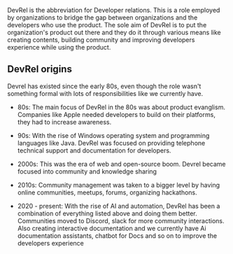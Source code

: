 DevRel is the abbreviation for Developer relations. This is a role employed by organizations to
bridge the gap between organizations and the developers who use the product. The sole aim of DevRel is to put the organization's product out there and they do it through various means like creating contents, building community and improving developers experience while using the product.

## DevRel origins

Devrel has existed since the early 80s, even though the role wasn't something formal with lots of responsibilities like we currently have.

- 80s: The main focus of DevRel in the 80s was about product evanglism. Companies like Apple needed developers to build on their platforms, they had to increase awareness.

- 90s: With the rise of Windows operating system and programming languages like Java. DevRel was focused on providing telephone technical support and documentation for developers.

- 2000s: This was the era of web and open-source boom. Devrel became focused into community and knowledge sharing

- 2010s: Community management was taken to a bigger level by having online communities, meetups, forums, organizing hackathons.

- 2020 - present: With the rise of AI and automation, DevRel has been a combination of everything listed above and doing them better. Communities moved to Discord, slack for more community interactions. Also creating interactive documentation and we currently have Ai documentation assistants, chatbot for Docs and so on to improve the developers experience
